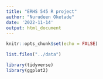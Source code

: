 ```yaml
---
title: "ERHS 545 R project"
author: "Nurudeen Oketade"
date: '2022-11-14'
output: html_document
---
```


```r
knitr::opts_chunk$set(echo = FALSE)
```

```r
list.files("../data")
```
```r
library(tidyverse)
library(ggplot2)
```

